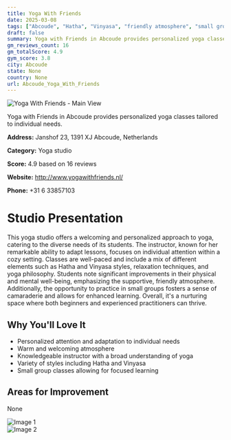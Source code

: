 ```yaml
---
title: Yoga With Friends
date: 2025-03-08
tags: ["Abcoude", "Hatha", "Vinyasa", "friendly atmosphere", "small group setting", "Abcoude"]  
draft: false
summary: Yoga with Friends in Abcoude provides personalized yoga classes tailored to individual needs.
gm_reviews_count: 16
gm_totalScore: 4.9
gym_score: 3.8
city: Abcoude
state: None
country: None
url: Abcoude_Yoga_With_Friends
---
```


<div className="aspect-[16/9] relative my-8">
  <img 
    src="https://lh5.googleusercontent.com/p/AF1QipMD7Ui03MN3tALQXoeNx7_xjbMb0l53rL2-MBUO=w1920-h1080-k-no"
    alt="Yoga With Friends - Main View"
    className="object-cover absolute inset-0 w-full h-full rounded-lg"
  />
</div>

Yoga with Friends in Abcoude provides personalized yoga classes tailored to individual needs.

**Address:** Janshof 23, 1391 XJ Abcoude, Netherlands

**Category:** Yoga studio

**Score:** 4.9 based on 16 reviews

**Website:** http://www.yogawithfriends.nl/

**Phone:** +31 6 33857103

# Studio Presentation

This yoga studio offers a welcoming and personalized approach to yoga, catering to the diverse needs of its students. The instructor, known for her remarkable ability to adapt lessons, focuses on individual attention within a cozy setting. Classes are well-paced and include a mix of different elements such as Hatha and Vinyasa styles, relaxation techniques, and yoga philosophy. Students note significant improvements in their physical and mental well-being, emphasizing the supportive, friendly atmosphere. Additionally, the opportunity to practice in small groups fosters a sense of camaraderie and allows for enhanced learning. Overall, it's a nurturing space where both beginners and experienced practitioners can thrive.

## Why You'll Love It

- Personalized attention and adaptation to individual needs
- Warm and welcoming atmosphere
- Knowledgeable instructor with a broad understanding of yoga
- Variety of styles including Hatha and Vinyasa
- Small group classes allowing for focused learning

## Areas for Improvement

None

<div className="grid grid-cols-1 xl:grid-cols-2 gap-4 my-8">
<div className="aspect-[4/3] relative"><img src="https://lh5.googleusercontent.com/p/AF1QipPuCIcduv2sKR5EHmTp3qMPQXI0rrWK0ApESmZV=w1920-h1080-k-no" alt="Image 1" className="object-cover absolute inset-0 w-full h-full rounded-lg" /></div>
<div className="aspect-[4/3] relative"><img src="https://streetviewpixels-pa.googleapis.com/v1/thumbnail?panoid=PL_zwP8anEAtHka8NKm81w&cb_client=maps_sv.tactile.gps&w=203&h=100&yaw=162.14537&pitch=0&thumbfov=100" alt="Image 2" className="object-cover absolute inset-0 w-full h-full rounded-lg" /></div>
</div>